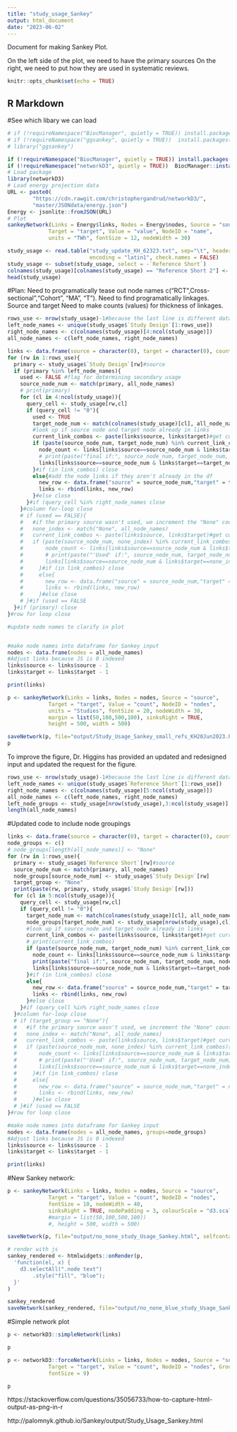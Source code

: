 ```yaml
---
title: "study_usage_Sankey"
output: html_document
date: "2023-06-02"
---
```


Document for making Sankey Plot.

On the left side of the plot, we need to have the primary sources
On the right, we need to put how they are used in systematic reviews.


```r
knitr::opts_chunk$set(echo = TRUE)
```

## R Markdown
#See which libary we can load
```r
# if (!requireNamespace("BiocManager", quietly = TRUE)) install.packages("BiocManager")
# if (!requireNamespace("ggsankey", quietly = TRUE))  install.packages("ggsankey")
# library("ggsankey")
```


```r
if (!requireNamespace("BiocManager", quietly = TRUE)) install.packages("BiocManager")
if (!requireNamespace("networkD3", quietly = TRUE))  BiocManager::install("networkD3")
# Load package
library(networkD3)
# Load energy projection data
URL <- paste0(
        "https://cdn.rawgit.com/christophergandrud/networkD3/",
        "master/JSONdata/energy.json")
Energy <- jsonlite::fromJSON(URL)
# Plot
sankeyNetwork(Links = Energy$links, Nodes = Energy$nodes, Source = "source",
             Target = "target", Value = "value", NodeID = "name",
             units = "TWh", fontSize = 12, nodeWidth = 30)
```

```r
study_usage <- read.table("study_update_KH_62323.txt", sep="\t", header = T,
                          encoding = "latin1", check.names = FALSE)
study_usage <- subset(study_usage, select = -`Reference Short`)
colnames(study_usage)[colnames(study_usage) == "Reference Short 2"] <- "Reference Short"
head(study_usage)
```
#Plan:
Need to programatically tease out node names c("RCT",Cross-sectional","Cohort", "MA", "T").
Need to find programatically linkages.
  Source and target
Need to make counts (values) for thickness of linkages.

```r
rows_use <- nrow(study_usage)-1#because the last line is different data
left_node_names <- unique(study_usage$`Study Design`[1:rows_use])
right_node_names <- c(colnames(study_usage)[4:ncol(study_usage)])
all_node_names <- c(left_node_names, right_node_names)

links <- data.frame(source = character(0), target = character(0), count = integer(0))
for (rw in 1:rows_use){
  primary <- study_usage$`Study Design`[rw]#source
  if (primary %in% left_node_names){
    used <- FALSE #flag for determining secondary usage
    source_node_num <- match(primary, all_node_names)
    # print(primary)
    for (cl in 4:ncol(study_usage)){
      query_cell <- study_usage[rw,cl]
      if (query_cell != "0"){
        used <- TRUE
        target_node_num <- match(colnames(study_usage)[cl], all_node_names)#match returns index
        #look up if source node and target node already in links
        current_link_combos <- paste(links$source, links$target)#get current combos
        if (paste(source_node_num, target_node_num) %in% current_link_combos){
          node_count <- links[links$source==source_node_num & links$target==target_node_num, "count"]
          # print(paste("final if:", source_node_num, target_node_num, node_count))
          links[links$source==source_node_num & links$target==target_node_num, "count"] <- node_count + 1
        }#if (in link_combos) close
        else{#add the node links if they aren't already in the df
          new_row <- data.frame("source" = source_node_num,"target" = target_node_num,"count" = 1)
          links <- rbind(links, new_row)
        }#else close
      }#if (query_cell %in% right_node_names close
    }#column for-loop close
    # if (used == FALSE){
    #   #if the primary source wasn't used, we increment the "None" count
    #   none_index <- match("None", all_node_names)
    #   current_link_combos <- paste(links$source, links$target)#get current combos
    #   if (paste(source_node_num, none_index) %in% current_link_combos){
    #       node_count <- links[links$source==source_node_num & links$target==none_index, "count"]
    #       # print(paste("'Used' if:", source_node_num, target_node_num, node_count))
    #       links[links$source==source_node_num & links$target==none_index, "count"] <- node_count + 1
    #     }#if (in link_combos) close
    #     else{
    #       new_row <- data.frame("source" = source_node_num,"target" = none_index,"count" = 1)
    #       links <- rbind(links, new_row)
    #     }#else close
    # }#if (used == FALSE
  }#if (primary) close
}#row for loop close

#update node names to clarify in plot


#make node names into dataframe for Sankey input
nodes <- data.frame(nodes = all_node_names)
#Adjust links because JS is 0 indexed
links$source <- links$source - 1
links$target <- links$target - 1

print(links)
```

```r
p <- sankeyNetwork(Links = links, Nodes = nodes, Source = "source",
             Target = "target", Value = "count", NodeID = "nodes",
             units = "Studies", fontSize = 20, nodeWidth = 30, 
             margin = list(50,100,500,100), sinksRight = TRUE,
             height = 500, width = 500)

saveNetwork(p, file="output/Study_Usage_Sankey_small_refs_KH20Jun2023.html", selfcontained = TRUE)
p

```

To improve the figure, Dr. Higgins has provided an updated and redesigned input and updated the request for the figure.


```r
rows_use <- nrow(study_usage)-1#because the last line is different data
left_node_names <- unique(study_usage$`Reference Short`[1:rows_use])
right_node_names <- c(colnames(study_usage)[5:ncol(study_usage)])
all_node_names <- c(left_node_names, right_node_names)
left_node_groups <- study_usage[nrow(study_usage),3:ncol(study_usage)]
length(all_node_names)
```

#Updated code to include node groupings
```r
links <- data.frame(source = character(0), target = character(0), count = integer(0))
node_groups <- c()
# node_groups[length(all_node_names)] <- "None"
for (rw in 1:rows_use){
  primary <- study_usage$`Reference Short`[rw]#source
  source_node_num <- match(primary, all_node_names)
  node_groups[source_node_num] <- study_usage$`Study Design`[rw]
  target_group <- "None"
  print(paste(rw, primary, study_usage$`Study Design`[rw]))
  for (cl in 5:ncol(study_usage)){
    query_cell <- study_usage[rw,cl]
    if (query_cell != "0"){
      target_node_num <- match(colnames(study_usage)[cl], all_node_names)#match returns index of matching var
      node_groups[target_node_num] <- study_usage[nrow(study_usage),cl]
      #look up if source node and target node already in links
      current_link_combos <- paste(links$source, links$target)#get current combos
      # print(current_link_combos)
      if (paste(source_node_num, target_node_num) %in% current_link_combos){
        node_count <- links[links$source==source_node_num & links$target==target_node_num, "count"]
        print(paste("final if:", source_node_num, target_node_num, node_count))
        links[links$source==source_node_num & links$target==target_node_num, "count"] <- node_count + 1
      }#if (in link_combos) close
      else{
        new_row <- data.frame("source" = source_node_num,"target" = target_node_num,"count" = 1)
        links <- rbind(links, new_row)
      }#else close
    }#if (query_cell %in% right_node_names close
  }#column for-loop close
  # if (target_group == "None"){
  #   #if the primary source wasn't used, we increment the "None" count
  #   none_index <- match("None", all_node_names)
  #   current_link_combos <- paste(links$source, links$target)#get current combos
  #   if (paste(source_node_num, none_index) %in% current_link_combos){
  #       node_count <- links[links$source==source_node_num & links$target==none_index, "count"]
  #       # print(paste("'Used' if:", source_node_num, target_node_num, node_count))
  #       links[links$source==source_node_num & links$target==none_index, "count"] <- node_count + 1
  #     }#if (in link_combos) close
  #     else{
  #       new_row <- data.frame("source" = source_node_num,"target" = none_index,"count" = 1)
  #       links <- rbind(links, new_row)
  #     }#else close
  # }#if (used == FALSE
}#row for loop close

#make node names into dataframe for Sankey input
nodes <- data.frame(nodes = all_node_names, groups=node_groups)
#Adjust links because JS is 0 indexed
links$source <- links$source - 1
links$target <- links$target - 1

print(links)
```


#New Sankey network:
```r

p <- sankeyNetwork(Links = links, Nodes = nodes, Source = "source",
             Target = "target", Value = "count", NodeID = "nodes",
             fontSize = 10, nodeWidth = 40,
             sinksRight = TRUE, nodePadding = 3, colourScale = "d3.scaleOrdinal(d3.schemeCategory10)")
             #margin = list(50,100,500,100))
             #, height = 500, width = 500)

saveNetwork(p, file="output/no_none_study_Usage_Sankey.html", selfcontained = TRUE)

# render with js
sankey_rendered <- htmlwidgets::onRender(p,
  'function(el, x) {
    d3.selectAll(".node text")
        .style("fill", "blue");
  }'
)

sankey_rendered
saveNetwork(sankey_rendered, file="output/no_none_blue_study_Usage_Sankey.html",selfcontained = TRUE)

```
#Simple network plot





```r
p <- networkD3::simpleNetwork(links)

p
```

```r
p <- networkD3::forceNetwork(Links = links, Nodes = nodes, Source = "source",
             Target = "target", Value = "count", NodeID = "nodes", Group = "groups",
             fontSize = 9)

p
```





https://stackoverflow.com/questions/35056733/how-to-capture-html-output-as-png-in-r

http://palomnyk.github.io/Sankey/output/Study_Usage_Sankey.html


